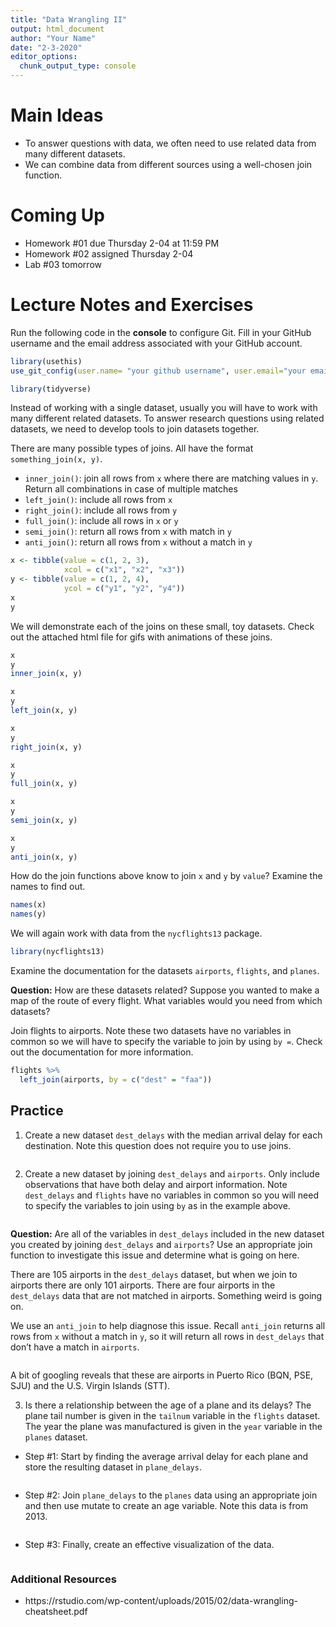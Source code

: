 ```yaml
---
title: "Data Wrangling II"
output: html_document
author: "Your Name"
date: "2-3-2020"
editor_options: 
  chunk_output_type: console
---
```


# Main Ideas
- To answer questions with data, we often need to use related data from many 
different datasets.
- We can combine data from different sources using a well-chosen join function.

# Coming Up

- Homework #01 due Thursday 2-04 at 11:59 PM
- Homework #02 assigned Thursday 2-04
- Lab #03 tomorrow

# Lecture Notes and Exercises

Run the following code in the **console** to configure Git. Fill in your GitHub
username and the email address associated with your GitHub account.

```r
library(usethis)
use_git_config(user.name= "your github username", user.email="your email")
```

```r
library(tidyverse)
```

Instead of working with a single dataset, usually you will have to work with 
many different related datasets. To answer research questions using related 
datasets, we need to develop tools to join datasets together.

There are many possible types of joins. All have the format 
`something_join(x, y)`.

- `inner_join()`: join all rows from `x` where there are matching values in `y`. 
Return all combinations in case of multiple matches
- `left_join()`: include all rows from `x`
- `right_join()`: include all rows from `y`
- `full_join()`: include all rows in `x` or `y`
- `semi_join()`: return all rows from `x` with match in `y`
- `anti_join()`: return all rows from `x` without a match in `y`

```r
x <- tibble(value = c(1, 2, 3),
            xcol = c("x1", "x2", "x3"))
y <- tibble(value = c(1, 2, 4),
            ycol = c("y1", "y2", "y4"))
x
y
```

We will demonstrate each of the joins on these small, toy datasets. Check out
the attached html file for gifs with animations of these joins.

```r
x
y
inner_join(x, y)
```

```r
x
y
left_join(x, y)
```

```r
x
y
right_join(x, y)
```

```r
x
y
full_join(x, y)
```

```r
x
y
semi_join(x, y)
```

```r
x
y
anti_join(x, y)
```

How do the join functions above know to join `x` and `y` by `value`? Examine the
names to find out.

```r
names(x)
names(y)
```

We will again work with data from the `nycflights13` package.

```r
library(nycflights13)  
```

Examine the documentation for the datasets `airports`, `flights`, and `planes`.

**Question:** How are these datasets related? Suppose you wanted to make a map
of the route of every flight. What variables would you need from which 
datasets?

Join flights to airports. Note these two datasets have no variables in common
so we will have to specify the variable to join by using `by = `. Check out
the documentation for more information.

```r
flights %>% 
  left_join(airports, by = c("dest" = "faa"))
```

## Practice

(1) Create a new dataset `dest_delays` with the median arrival delay for each 
destination. Note this question does not require you to use joins.

```r

```

(2) Create a new dataset by joining `dest_delays` and `airports`. Only include observations that have both delay and airport information. Note `dest_delays`
and `flights` have no variables in common so you will need to specify the 
variables to join using `by` as in the example above.

```r

```

**Question:** Are all of the variables in `dest_delays` included in the new 
dataset you created by joining `dest_delays` and `airports`? Use an appropriate join function to investigate this issue and determine what is going on here.

There are 105 airports in the `dest_delays` dataset, but when we join to 
airports there are only 101 airports. There are four airports in the 
`dest_delays` data that are not matched in airports. Something weird is going
on.

We use an `anti_join` to help diagnose this issue. Recall `anti_join` returns
all rows from `x` without a match in `y`, so it will return all rows in 
`dest_delays` that don't have a match in `airports`.

```r

```

A bit of googling reveals that these are airports in Puerto Rico (BQN, PSE, 
SJU) and the U.S. Virgin Islands (STT).

(3) Is there a relationship between the age of a plane and its delays? The plane tail number is given in the `tailnum` variable in the `flights` dataset. The year the plane was manufactured is given in the `year` variable in the `planes` dataset. 

- Step #1: Start by finding the average arrival delay for each plane and store
the resulting dataset in `plane_delays`.

```r

```

- Step #2: Join `plane_delays` to the `planes` data using an appropriate join
and then use mutate to create an age variable. Note this data is from 2013.

```r

```

- Step #3: Finally, create an effective visualization of the data.

```r

```

### Additional Resources

- https://rstudio.com/wp-content/uploads/2015/02/data-wrangling-cheatsheet.pdf